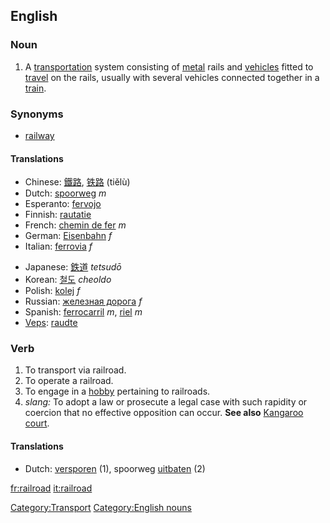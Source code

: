 {{wikipedia}}
==English==

===Noun===
{{en-noun-reg}}

# A [[transportation]] system consisting of [[metal]] rails and [[vehicle]]s fitted to [[travel]] on the rails, usually with several vehicles connected together in a [[train]].

===Synonyms===
*[[railway]]

====Translations====
{{top}}
*Chinese: [[鐵路]], [[铁路]] (tiělù)
*Dutch: [[spoorweg]] ''m''
*Esperanto: [[fervojo]]
*Finnish: [[rautatie]]
*French: [[chemin de fer]] ''m''
*German: [[Eisenbahn]] ''f''
*Italian: [[ferrovia]] ''f''
{{mid}}
*Japanese: [[鉄道]] ''tetsudō''
*Korean: [[철도]] ''cheoldo''
*Polish: [[kolej]] ''f''
*Russian: [[железная дорога]] ''f''
*Spanish: [[ferrocarril]] ''m'', [[riel]] ''m''
*[[Veps]]: [[raudte]]
{{bottom}}

===Verb===
{{en-infl-reg-consonant|railroad||}}

# To transport via railroad.
# To operate a railroad.
# To engage in a [[hobby]] pertaining to railroads.
# ''slang:'' To adopt a law or prosecute a legal case with such rapidity or coercion that no effective opposition can occur.  '''See also''' [[Kangaroo court]].

====Translations====
*Dutch: [[versporen]] (1), spoorweg [[uitbaten]] (2)

[[Category:Transport]]
[[Category:English nouns]]

[[fr:railroad]]
[[it:railroad]]